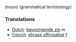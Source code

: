 (noun) (grammatical terminology)

===Translations===
*[[Dutch]]: [[bevestigende zin]] ''m''
*[[French]]: [[phrase affirmative]] ''f''